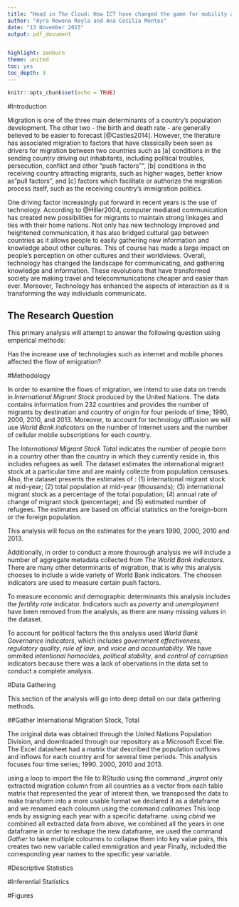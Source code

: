 ```yaml
---
title: "Head in The Cloud: How ICT have changed the game for mobility and migration"
author: "Ayra Rowena Reyla and Ana Cecilia Montes"
date: "13 November 2015"
output: pdf_document


highlight: zenburn
theme: united
toc: yes
toc_depth: 3
---
```



\newpage
```r
knitr::opts_chunk$set(echo = TRUE)
```

#Introduction

Migration is one of the three main determinants of a country's population development. The other two - the birth and death rate - are generally believed to be easier to forecast [@Castles2014]. However, the literature has associated migration to factors that have classically been seen as drivers for migration between two countries such as [a] conditions in the sending country driving out inhabitants, including political troubles, persecution, conflict and other "push factors"", [b] conditions in the receiving country attracting migrants, such as higher wages, better know as "pull factors", and [c] factors which facilitate or authorize the migration process itself, such as the receiving country's immigration politics. 

One driving factor increasingly put forward in recent years is the use of technology. According to @Hiller2004, computer mediated communication has created new possibilities for migrants to maintain strong linkages and ties with their home nations. Not only has new technology improved and heightened communication, it has also bridged cultural gap between countries as it allows people to easily gathering new information and knowledge about other cultures. This of course has made a large impact on people's perception on other cultures and their worldviews. Overall, technology has changed the landscape for communicating, and gathering knowledge and information. These revolutions that have transformed society are making travel and telecommunications cheaper and easier than ever. Moreover, Technology has enhanced the aspects of interaction as it is transforming the way individuals communicate. 

## The Research Question
This primary analysis will attempt to answer the following question using emperical methods: 

Has the increase use of technologies such as internet and mobile phones affected the flow of emigration?


#Methodology

In order to examine the flows of migration, we intend to use data on trends in _International Migrant Stock_ produced by the United Nations. The data contains information from 232 countries and provides the number of migrants by destination and country of origin for four periods of time; 1990, 2000, 2010, and 2013. Moreover, to account for technology diffusion we will use _World Bank indicators_ on the number of Internet users and the number of cellular mobile subscriptions for each country. 

The _International Migrant Stock Total_ indicates the number of people born in a country other than the country in which they currently reside in, this includes refugees as well. The dataset estimates the international migrant stock at a particular time and are mainly collecte from population censuses. 
Also, the dataset presents the estimates of : (1) international migrant stock at mid-year; (2) total population at mid-year (thousands); (3) international migrant stock as a percentage of the total population; (4) annual rate of change of migrant stock (percentage); and (5) estimated number of refugees. The estimates are based on official statistics on the foreign-born or the foreign population. 

This analysis will focus on the estimates for the years 1990, 2000, 2010 and 2013. 

Additionally, in order to conduct a more thourough analysis we will include a number of aggregate metadata collected from _The World Bank indicators_. There are many other determinants of migration, that is why this analysis chooses to include a wide variety of World Bank indicators. The choosen indicators are used to measure certain push factors. 

To measure economic and demographic determinants this analysis includes the _fertility rate_ indicator. Indicators such as _poverty_ and _unemployment_ have been removed from the analysis, as there are many missing values in the dataset. 

To account for political factors the this analysis used  _World Bank Governance indicators_, which includes _government effectiveness_, _regulatory quality_, _rule of law_, and _voice and accountability_. We have ommited _intentional homocides_, _political stability_, and _control of corruption_ indicators because there was a lack of obervations in the data set to conduct a complete analysis. 

#Data Gathering 

This section of the analysis will go into deep detail on our data gathering methods. 

##Gather International Migration Stock, Total

The original data was obtained through the United Nations Population Division, and downloaded through our repository as a Microsoft Excel file. The Excel datasheet had a matrix that described the population outflows and inflows for each country and for several time periods. This analysis focuses four time series; 1990. 2000, 2010 and 2013. 


using a loop to import the file to RStudio using the command _*improt* 
only extracted migration column from all countries as a vector 
from each table matrix that represented the year of interest
then, we transposed the data to make transform into a more usable format
we declared it as a dataframe 
and we renamed each coloumn using the command *callnames*
This loop ends by assigning each year with a specific dataframe.
using *cbind* we combined all extracted data from above, we combined all the years in one dataframe 
in order to reshape the new dataframe, we used the command *Gather* to take multiple coloumns to collapse them into key value pairs, this creates two new variable called emmigration and year
Finally, included the corresponding year names to the specific year variable.



#Descriptive Statistics

#Inferential Statistics

#Figures




